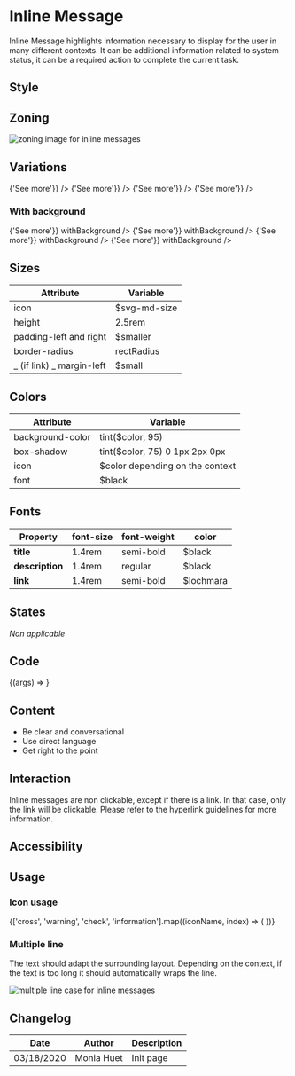 
<Meta
    title="Components/InlineMessage"
    component={InlineMessage}
/>

<TableOfContent />

# Inline Message

Inline Message highlights information necessary to display for the user in many different contexts.
It can be additional information related to system status, it can be a required action to complete the current task.

## Style

## Zoning

<img src={MessageZoning} alt="zoning image for inline messages" className="full" class="full" />

## Variations

<Preview>
  <Story name="information">
    <InlineMessage.Information
        		title={'Lorem ipsum'}
        		description={'dolor sit amet, consectetur adipiscing elit. Integer gravida orci lacus, vel convallis enim posuere ac.'}
        		link={<a href={'#'}>{'See more'}</a>}
        	/>
  </Story>
  <Story name="success">
    <InlineMessage.Success
        		title={'Lorem ipsum'}
        		description={'dolor sit amet, consectetur adipiscing elit. Integer gravida orci lacus, vel convallis enim posuere ac.'}
        		link={<a href={'#'}>{'See more'}</a>}
        	/>
  </Story>
  <Story name="warning">
    <InlineMessage.Warning
        		title={'Lorem ipsum'}
        		description={'dolor sit amet, consectetur adipiscing elit. Integer gravida orci lacus, vel convallis enim posuere ac.'}
        		link={<a href={'#'}>{'See more'}</a>}
        	/>
  </Story>
  <Story name="destructive">
   <InlineMessage.Destructive
       		title={'Lorem ipsum'}
       		description={'dolor sit amet, consectetur adipiscing elit. Integer gravida orci lacus, vel convallis enim posuere ac.'}
       		link={<a href={'#'}>{'See more'}</a>}
       	/>
  </Story>
</Preview>

### With background

<Preview>
  <Story name="informationWithBg">
    <InlineMessage.Information
        		title={'Lorem ipsum'}
        		description={'dolor sit amet, consectetur adipiscing elit. Integer gravida orci lacus, vel convallis enim posuere ac.'}
        		link={<a href={'#'}>{'See more'}</a>}
           		withBackground
        	/>
  </Story>
  <Story name="successWithBg">
    <InlineMessage.Success
        		title={'Lorem ipsum'}
        		description={'dolor sit amet, consectetur adipiscing elit. Integer gravida orci lacus, vel convallis enim posuere ac.'}
        		link={<a href={'#'}>{'See more'}</a>}
           		withBackground
        	/>
  </Story>
  <Story name="warningWithBg">
    <InlineMessage.Warning
        		title={'Lorem ipsum'}
        		description={'dolor sit amet, consectetur adipiscing elit. Integer gravida orci lacus, vel convallis enim posuere ac.'}
        		link={<a href={'#'}>{'See more'}</a>}
           		withBackground
        	/>
  </Story>
  <Story name="destructiveWithBg">
   <InlineMessage.Destructive
       		title={'Lorem ipsum'}
       		description={'dolor sit amet, consectetur adipiscing elit. Integer gravida orci lacus, vel convallis enim posuere ac.'}
       		link={<a href={'#'}>{'See more'}</a>}
       		withBackground
       	/>
  </Story>
</Preview>

## Sizes <a id="sizes" />

| Attribute                      | Variable       |
| ------------------------------ | -------------- |
| icon                           | $svg-md-size   |
| height    			    	 | 2.5rem         |
| padding-left and right         | $smaller       |
| border-radius                  | rectRadius     |
| _ (if link) _ margin-left      | $small         |


## Colors <a id="colors" />

<ColorPalette>
	<ColorItem title="theme.color.palette" subtitle="Inline message colors" colors={{
	    Error: tokens.colors.chesnutRose,
		Warning: tokens.colors.jaffa,
		Success: tokens.colors.rioGrande,
		Information: tokens.colors.lochmara
    }} />
</ColorPalette>

| Attribute                      | Variable                            |
| ------------------------------ | ----------------------------------- |
| background-color               | tint($color, 95)                    |
| box-shadow    		    	 | tint($color, 75) 0 1px 2px 0px      |
| icon                           | $color depending on the context     |
| font                           | $black                              |


## Fonts <a id="fonts" />

| Property    | font-size | font-weight | color |
|-------------|-----------|-------------|-------|
| **title**   | 1.4rem    |semi-bold    |$black |
| **description**|1.4rem  |regular      |$black |
| **link**   | 1.4rem    |semi-bold    |$lochmara |

## States <a id="states" />

_Non applicable_

## Code

<Preview>
  <Story
    name="basic"
    args={{
      title: 'Title',
      description: 'Description',
      withBackground: false,
    }}
  >
    {(args) => <InlineMessage {...args} />}
  </Story>
</Preview>

<Props story="basic" />

## Content

- Be clear and conversational
- Use direct language
- Get right to the point

## Interaction <a id="interaction" />

Inline messages are non clickable, except if there is a link. In that case, only the link will be clickable.
Please refer to the hyperlink guidelines for more information.

## Accessibility <a id="accessibility" />

## Usage <a id="usage" />

### **Icon usage**

<IconGallery>
    {['cross', 'warning', 'check', 'information'].map((iconName, index) => (
        <IconItem key={index} name={iconName}>
            <Icon name={iconName} />
        </IconItem>
    ))}
</IconGallery>

### **Multiple line**

The text should adapt the surrounding layout. Depending on the context, if the text is too long it should automatically wraps the line.

<img src={MessageLine} alt="multiple line case for inline messages" className="full" class="full" />

## Changelog

| Date       | Author | Description |
| ---------- | ------ | ----------- |
| 03/18/2020 | Monia Huet  | Init page   |
